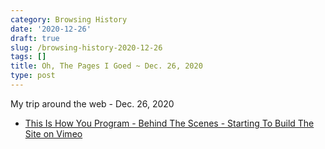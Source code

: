 ```yaml
---
category: Browsing History
date: '2020-12-26'
draft: true
slug: /browsing-history-2020-12-26
tags: []
title: Oh, The Pages I Goed ~ Dec. 26, 2020
type: post
---
```



My trip around the web - Dec. 26, 2020

- [This Is How You Program - Behind The Scenes - Starting To Build The Site on Vimeo](https://vimeo.com/493198171)
